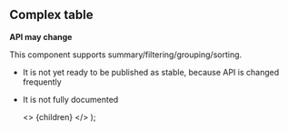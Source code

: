 
## Complex table

**<FcHighPriority /> API may change <FcHighPriority />**

This component supports summary/filtering/grouping/sorting.

-   It is not yet ready to be published as stable, because API is changed frequently
-   It is not fully documented

    <>
        <CommonHead title="Docs: Complex table" />
        {children}
    </>
);

